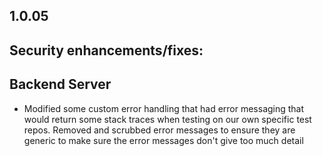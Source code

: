 ## 1.0.05

## Security enhancements/fixes:

## Backend Server

* Modified some custom error handling that had error messaging that would return some stack traces when testing on our own specific test repos. Removed and scrubbed error messages to ensure they are generic to make sure the error messages don't give too much detail
